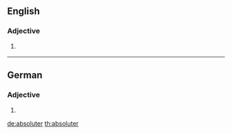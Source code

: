 ==English==

===Adjective===
{{head|en|adjective comparative form}}

# {{context|rare|lang=en}} {{en-comparative of|absolute}}

----

==German==

===Adjective===
{{head|de|adjective form}}

# {{de-inflected form of|absolut}}

[[de:absoluter]]
[[th:absoluter]]